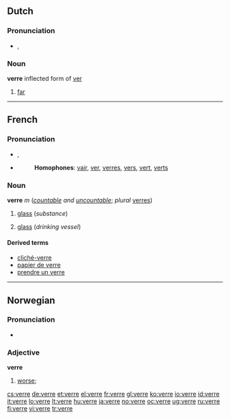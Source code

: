 ==Dutch==

===Pronunciation===
* {{IPA|/vεrə/|lang=nl}}, {{SAMPA|/vEr@/}}

===Noun===
'''verre''' inflected form of [[ver]]

# [[far]]

----

==French==

===Pronunciation===
* {{IPA|/vεːʀ/|lang=fr}}, {{SAMPA|/vE:R/}}
* {{audio|Fr-verre.ogg|audio}}
*: '''Homophones''': [[vair]], [[ver]], [[verres]], [[vers]], [[vert]], [[verts]]
*: {{rhymes|εːʀ|lang=fr}}

===Noun===
'''verre''' ''m'' (''[[countable]] and [[uncountable]]''; ''plural'' [[verres]])

# {{context|usually|uncountable|lang=fr}} [[glass]] (''substance'')
# {{countable|lang=fr}} [[glass]] (''drinking vessel'')

====Derived terms====
* [[cliché-verre]]
* [[papier de verre]]
* [[prendre un verre]]

----

==Norwegian==

===Pronunciation===
* {{audio|No-verre.ogg|Audio}}

===Adjective===
'''verre'''

# [[worse]]; {{comparative of|[[ond]], [[vond]]|lang=Norwegian}}

[[cs:verre]]
[[de:verre]]
[[et:verre]]
[[el:verre]]
[[fr:verre]]
[[gl:verre]]
[[ko:verre]]
[[io:verre]]
[[id:verre]]
[[it:verre]]
[[lo:verre]]
[[lt:verre]]
[[hu:verre]]
[[ja:verre]]
[[no:verre]]
[[oc:verre]]
[[ug:verre]]
[[ru:verre]]
[[fi:verre]]
[[vi:verre]]
[[tr:verre]]